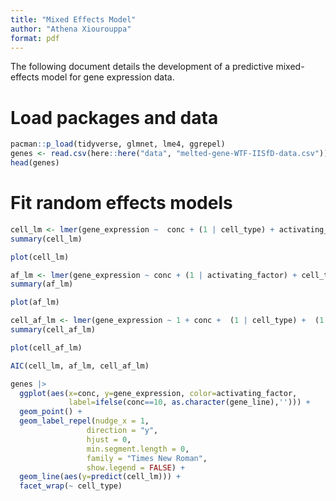```yaml
---
title: "Mixed Effects Model"
author: "Athena Xiourouppa"
format: pdf
---
```


The following document details the development of a predictive mixed-effects model for 
gene expression data.

# Load packages and data
```r
pacman::p_load(tidyverse, glmnet, lme4, ggrepel)
genes <- read.csv(here::here("data", "melted-gene-WTF-IISfD-data.csv"))
head(genes)
```

# Fit random effects models
```r
cell_lm <- lmer(gene_expression ~  conc + (1 | cell_type) + activating_factor, data=genes)
summary(cell_lm)
```

```r
plot(cell_lm)
```

```r
af_lm <- lmer(gene_expression ~ conc + (1 | activating_factor) + cell_type, data=genes)
summary(af_lm)
```

```r
plot(af_lm)
```


```r
cell_af_lm <- lmer(gene_expression ~ 1 + conc +  (1 | cell_type) +  (1 | activating_factor), data=genes)
summary(cell_af_lm)
```


```r
plot(cell_af_lm)
```


```r
AIC(cell_lm, af_lm, cell_af_lm)
```


```r
genes |> 
  ggplot(aes(x=conc, y=gene_expression, color=activating_factor, 
             label=ifelse(conc==10, as.character(gene_line),''))) +
  geom_point() +
  geom_label_repel(nudge_x = 1,
                 direction = "y",
                 hjust = 0,
                 min.segment.length = 0,
                 family = "Times New Roman",
                 show.legend = FALSE) +
  geom_line(aes(y=predict(cell_lm))) +
  facet_wrap(~ cell_type)
```


